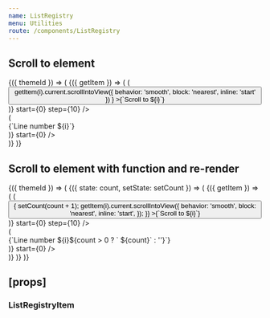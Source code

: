 ```yaml
---
name: ListRegistry
menu: Utilities
route: /components/ListRegistry
---
```



<PageTitle src="components/ListRegistry" title="ListRegistry" />

## Scroll to element

<Playground>
  <ThemeWrapper withThemeId>
    {({ themeId }) => (
      <ListRegistryProvider>
        <ListRegistryConsumer>
          {({ getItem }) => (
            <React.Fragment>
              <Looper
                end={40}
                render={i => (
                  <Rhythm key={i} m={1}>
                    <Button
                      color="primary"
                      onClick={() =>
                        getItem(i).current.scrollIntoView({ behavior: 'smooth', block: 'nearest', inline: 'start' })
                      }
                    >{`Scroll to ${i}`}</Button>
                  </Rhythm>
                )}
                start={0}
                step={10}
              />
              <div
                className={cx(scrollbar.scrollbar, scrollbar['scrollbar--primary'], scrollbar[`scrollbar--${themeId}`])}
                style={{ marginTop: '20px', height: '100px', overflow: 'auto' }}
              >
                <Looper
                  end={40}
                  render={i => (
                    <ListRegistryItem id={i} key={i}>
                      <div>
                        <Rhythm my={1} px={2}>{`Line number ${i}`}</Rhythm>
                      </div>
                    </ListRegistryItem>
                  )}
                  start={0}
                />
              </div>
            </React.Fragment>
          )}
        </ListRegistryConsumer>
      </ListRegistryProvider>
    )}
  </ThemeWrapper>
</Playground>

## Scroll to element with function and re-render

<Playground>
  <ThemeWrapper withThemeId>
    {({ themeId }) => (
      <StateWrapper initialState={0}>
        {({ state: count, setState: setCount }) => (
          <ListRegistryProvider>
            <ListRegistryConsumer>
              {({ getItem }) => (
                <React.Fragment>
                  <Looper
                    end={40}
                    render={i => (
                      <Rhythm key={i} m={1}>
                        <Button
                          color="primary"
                          onClick={() => {
                            setCount(count + 1);
                            getItem(i).current.scrollIntoView({
                              behavior: 'smooth',
                              block: 'nearest',
                              inline: 'start',
                            });
                          }}
                        >{`Scroll to ${i}`}</Button>
                      </Rhythm>
                    )}
                    start={0}
                    step={10}
                  />
                  <div
                    className={cx(
                      scrollbar.scrollbar,
                      scrollbar['scrollbar--primary'],
                      scrollbar[`scrollbar--${themeId}`],
                    )}
                    style={{ marginTop: '20px', height: '100px', overflow: 'auto' }}
                  >
                    <Looper
                      end={40}
                      render={i => (
                        <ListRegistryItem id={i} key={i}>
                          <div>
                            <Rhythm my={1} px={2}>{`Line number ${i}${count > 0 ? ` ${count}` : ''}`}</Rhythm>
                          </div>
                        </ListRegistryItem>
                      )}
                      start={0}
                    />
                  </div>
                </React.Fragment>
              )}
            </ListRegistryConsumer>
          </ListRegistryProvider>
        )}
      </StateWrapper>
    )}
  </ThemeWrapper>
</Playground>

## \[props\]

### ListRegistryItem

<Props of={ListRegistryItem} />
